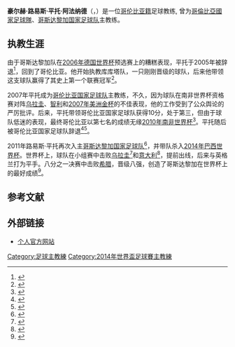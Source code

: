 {{noteTA
|G1=football
|G2=南美球會
|1=zh-cn:豪尔赫·路易斯·平托; zh-tw:豪爾赫・路易斯·平托;zh-hk:佐治·路斯·賓圖; 
|2=zh-cn:平托; zh-tw:平托;zh-hk:賓圖; 
}}
{{Infobox football biography
| name = 豪尔赫·路易斯·平托<br>Jorge Luis Pinto
| image =  PintoenSKCC.jpg
| fullname = Jorge Luis Pinto Afanador
| nickname = 
| height = {{convert|1.65|m|ftin|0|abbr=on}}
| dateofbirth = {{birth date and age|1952|12|16}} 
| birth_place = 哥倫比亞[[聖希爾|聖希爾]]
| currentclub = 
| position = 
| youthyears = 
| youthclubs = 
| manageryears1 =1984–1985
| managerclubs1 = [[百万富翁足球俱乐部|百万富翁]]
| manageryears2 = 1986–1987
| managerclubs2 = [[圣菲独立|圣菲]]
| manageryears3 = 1988–1989
| managerclubs3 = [[马格达莱纳联盟|马格达莱纳联盟]]（Unión Magdalena）
| manageryears4 = 1990–1991
| managerclubs4 = [[卡利体育|卡利体育]]（Deportivo Cali）
| manageryears5 = 1991–1993 
| managerclubs5 = [[圣菲独立|圣菲]]
| manageryears6 = 1994–1997
| managerclubs6 = [[马格达莱纳联盟|马格达莱纳联盟]]（Unión Magdalena）
| manageryears7 = 1997–1998
| managerclubs7 = [[利马联盟俱乐部|利马联盟俱乐部]]
| manageryears8 = 1998–1999
| managerclubs8 = [[百万富翁足球俱乐部|百万富翁]]
| manageryears9 = 1999–2000
| managerclubs9 = [[利马联盟俱乐部|利马联盟俱乐部]]
| manageryears10 = 2001
| managerclubs10 =[[布卡拉曼加竞技|布卡拉曼加竞技]]（Atlético Bucaramanga）
| manageryears11 = 2002–2003 
| managerclubs11 =[[阿拉胡埃伦斯体育俱乐部|阿拉胡埃伦斯]]
| manageryears12 = 2003–2004 
| managerclubs12 = [[巴兰基亚青年体育俱乐部|巴兰基亚青年]]
| manageryears13 = 2004–2005 
| managerclubs13 ={{fb|CRC}}
| manageryears14 = 2006
| managerclubs14 =[[库库塔体育|库库塔体育]]（Cúcuta Deportivo）
| manageryears15 = 2007–2008  
| managerclubs15 ={{fb|COL}}
| manageryears16 = 2009 
| managerclubs16 =[[库库塔体育|库库塔体育]]（Cúcuta Deportivo）
| manageryears17 =2009 
| managerclubs17 =[[民族竞技俱乐部|民族竞技]]
| manageryears18 = 2010–2011 
| managerclubs18 =[[塔奇拉竞技足球俱乐部|塔奇拉竞技]]
| manageryears19 = 2011 
| managerclubs19 =[[巴兰基亚青年体育俱乐部|巴兰基亚青年]]
| manageryears20 = 2011–2014
| managerclubs20 ={{fb|CRC}}
| manageryears21 = 2016
| managerclubs21 = {{le|洪都拉斯國奧隊|Honduras national under-23 football team}}
| manageryears22 = 2014–2017
| managerclubs22 = [[洪都拉斯國家足球隊|洪都拉斯]]
| manageryears23 = 2018–2019
| managerclubs23 = [[百万富翁足球俱乐部|百万富翁]]
| manageryears24 = 2020
| managerclubs24 = [[阿拉伯聯合大公國國家足球隊|阿拉伯聯合大公國]]
}}

'''豪尔赫·路易斯·平托·阿法纳德'''（{{lang-es|Jorge Luis Pinto Afanador}}，{{bd|1952年|12月16日|||catIdx=L}}）是一位[[哥伦比亚人|哥伦比亚籍]]足球教练, 曾为[[哥倫比亞國家足球隊|哥倫比亞國家足球隊]]、[[哥斯达黎加国家足球队|哥斯达黎加国家足球队]]主教练。

==执教生涯==
由于哥斯达黎加队在[[2006年德国世界杯|2006年德国世界杯]]预选赛上的糟糕表现，平托于2005年被辞退<ref>{{cite news|author=蔡嘉瑾|title=哥斯达黎加国家队换帅 终止平托合同聘请新教头|url=http://news.xinhuanet.com/sports/2005-04/02/content_2775776.htm|accessdate=2014-06-21|newspaper=新华网|date=2005-04-02}}{{dead link|date=2018年4月 |bot=InternetArchiveBot |fix-attempted=yes }}</ref>，回到了哥伦比亚。他开始执教库库塔队，一只刚刚晋级的球队，后来他带领这支球队赢得了其史上第一个联赛冠军<ref>{{cite web|author=刘毅|title=D组：死亡之组抢戏|url=http://politics.caijing.com.cn/2014-06-06/114242165.html|publisher=金羊网－羊城晚报|accessdate=2014-06-21|archive-date=2016-03-04|archive-url=https://web.archive.org/web/20160304114158/http://politics.caijing.com.cn/2014-06-06/114242165.html|dead-url=no}}</ref>。

2007年平托成为[[哥伦比亚国家足球队|哥伦比亚国家足球队]]主教练，不久，因为球队在南非世界杯资格赛对阵[[乌拉圭国家足球队|乌拉圭]]、[[智利国家足球队|智利]]和[[2007年美洲金杯|2007年美洲金杯]]的不佳表现，他的工作受到了公众舆论的严厉批评。后来，平托带领哥伦比亚国家足球队获得10分，处于第三，但由于球队低迷的表现，最终哥伦比亚以第七名的成绩无缘[[2010年南非世界杯|2010年南非世界杯]]<ref>{{cite news|title=不陪太子读书|url=http://www.chinadaily.com.cn/hqcj/xfly/2014-06-05/content_11789351.html|accessdate=2014-06-21|newspaper=北京晨报|date=2014-06-05}}</ref>。平托随后被哥伦比亚国家足球队辞退<ref>{{cite news|title=哥伦比亚国家队换帅|url=http://2008.sina.com.cn/2008-09-18/0229266291.shtml|accessdate=2014-06-21|newspaper=新闻晨报|date=2008-09-18|archive-date=2011-11-13|archive-url=https://web.archive.org/web/20111113063152/http://2008.sina.com.cn/2008-09-18/0229266291.shtml|dead-url=no}}</ref><ref>{{cite news|author=赵晖|title=世预赛哥伦比亚连吃败仗 主教练平托无奈被解职|url=http://sports.sohu.com/20080917/n259599269.shtml|accessdate=2014-06-21|newspaper=[[新华社|新华社]]|date=2008-09-17}}</ref>。

2011年路易斯·平托再次入主[[哥斯达黎加国家足球队|哥斯达黎加国家足球队]]<ref>{{cite news|author=金鹏飞|title=世界杯32强巡礼之哥斯达黎加：遭遇3强难有作为|url=http://soccer.titan24.com/2014/2014-06-12/254399.html|accessdate=2014-06-21|newspaper=中国新闻网|date=2014-05-23|archive-url=https://web.archive.org/web/20140810013900/http://soccer.titan24.com/2014/2014-06-12/254399.html|archive-date=2014-08-10|dead-url=yes}}</ref>，并带队杀入[[2014年巴西世界杯|2014年巴西世界杯]]。世界杯上，球队在小组赛中击败[[乌拉圭国家足球队|乌拉圭]]<ref>{{cite news | date=2014-06-16 | url=http://www.pconline.com.cn/itbbs/493/4938516.html | title=冷门爆出！哥斯达黎加逆转终结12年不胜 | accessdate=2014-06-21 | archive-date=2014-06-23 | archive-url=https://web.archive.org/web/20140623221438/http://www.pconline.com.cn/itbbs/493/4938516.html | dead-url=no }}</ref>和[[意大利国家足球队|意大利]]<ref>{{cite news|title=意大利0 1哥斯达黎加 巴神无奈“大黑马”|url=http://finance.ifeng.com/a/20140621/12583576_0.shtml|accessdate=2014-06-21|newspaper=中国新闻网|date=2014年6月21日|archive-date=2014-07-14|archive-url=https://web.archive.org/web/20140714032908/http://finance.ifeng.com/a/20140621/12583576_0.shtml|dead-url=no}}</ref>，提前出线，后来与英格兰打为平手。八分之一决赛中击败[[希腊国家足球队|希腊]]，晋级八强，创造了哥斯达黎加在世界杯上的最好成绩<ref>{{cite news|title=10人哥斯达黎加“点杀”希腊 进8强创造历史|url=http://news.xinhuanet.com/sports/2014-06/30/c_126687850.htm|newspaper=新华网|date=2014年6月30日|deadurl=yes|archiveurl=https://web.archive.org/web/20151106032045/http://news.xinhuanet.com/sports/2014-06/30/c_126687850.htm|archivedate=2015年11月6日|accessdate=2014年6月30日}}</ref>。

==参考文献==
{{REFLIST}}
==外部链接==
*[https://web.archive.org/web/20081021015853/http://www.jorgeluispinto.com/index.php 个人官方网站] {{es icon}}

{{2014年世界杯足球赛哥斯达黎加参赛名单}}

{{DEFAULTSORT:Pinto, Jorge Luis}}
[[Category:足球主教練|Category:足球主教練]]
[[Category:2014年世界盃足球賽主教練|Category:2014年世界盃足球賽主教練]]